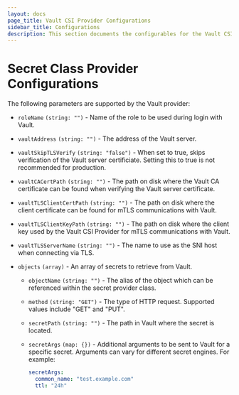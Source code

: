 ```yaml
---
layout: docs
page_title: Vault CSI Provider Configurations
sidebar_title: Configurations
description: This section documents the configurables for the Vault CSI Provider.
---
```


# Secret Class Provider Configurations

The following parameters are supported by the Vault provider:

- `roleName` `(string: "")` - Name of the role to be used during login with Vault.

- `vaultAddress` `(string: "")` - The address of the Vault server.

- `vaultSkipTLSVerify` `(string: "false")` - When set to true, skips verification of the Vault server 
  certificiate. Setting this to true is not recommended for production.

- `vaultCACertPath` `(string: "")` - The path on disk where the Vault CA certificate can be found
  when verifying the Vault server certificate.

- `vaultTLSClientCertPath` `(string: "")` - The path on disk where the client certificate can be found
  for mTLS communications with Vault.

- `vaultTLSClientKeyPath` `(string: "")` - The path on disk where the client key used 
  by the Vault CSI Provider for mTLS communications with Vault.

- `vaultTLSServerName` `(string: "")` - The name to use as the SNI host when connecting via TLS.

- `objects` `(array)` - An array of secrets to retrieve from Vault.

  - `objectName` `(string: "")` - The alias of the object which can be referenced within the secret provider class.

  - `method` `(string: "GET")` - The type of HTTP request. Supported values include "GET" and "PUT".

  - `secretPath` `(string: "")` - The path in Vault where the secret is located.

  - `secretArgs` `(map: {})` - Additional arguments to be sent to Vault for a specific secret. Arguments can vary 
    for different secret engines. For example: 

    ```yaml
    secretArgs:
      common_name: "test.example.com"
      ttl: "24h"
    ```
